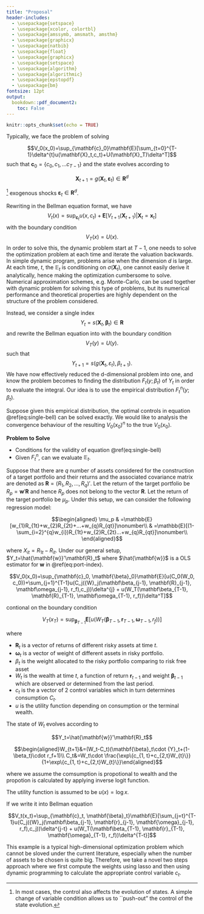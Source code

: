 ```yaml
---
title: "Proposal"
header-includes:
  - \usepackage{setspace}
  - \usepackage{xcolor, colortbl}
  - \usepackage{amssymb, amsmath, amsthm}
  - \usepackage{graphicx}
  - \usepackage{natbib}
  - \usepackage{float}
  - \usepackage{graphicx}
  - \usepackage{setspace}
  - \usepackage{algorithm}
  - \usepackage{algorithmic} 
  - \usepackage{epstopdf}
  - \usepackage{bm}
fontsize: 12pt
output: 
  bookdown::pdf_document2:
    toc: False
---
```


```r
knitr::opts_chunk$set(echo = TRUE)
```
\newcommand{\bc}{\mathbf{c}}
\newcommand{\E}{\mathbb{E}}
\newcommand{\R}{\mathbf{R}}
\newcommand{\bbeta}{\mathbf{\beta}}
\newtheorem{example}{Example}
\doublespacing


Typically, we face the problem of solving 

$$V_0(x_0)=\sup_{\mathbf{c}_0}\mathbf{E}[\sum_{t=0}^{T-1}\delta^{t}u(\mathbf{X}_t,c_t)+U(\mathbf{X}_T)\delta^T]$$
such that $\bc_0=\{c_0,c_1,...c_{T-1}\}$ and the state evolves according to

$$\mathbf{X}_{t+1}=g(\mathbf{X}_t,\mathbf{\varepsilon}_t) \in \mathbf{R}^d$$

^[In most cases, the control also affects the evolution of states. A simple change of variable condition allows us to  ``push-out"  the control of the state evolution.] exogenous shocks $\mathbf\varepsilon_t \in \R^d$.

Rewriting in the Bellman equation format, we have
$$V_t(x)=\sup_{\mathbf{c}_t}u(x,c_t)+\mathbf{E}[V_{t+1}(\mathbf{X}_{t+1})|\mathbf{X}_t=\mathbf{x}_t]$$
with the boundary condition 
$$V_T(x)=U(x).$$
In order to solve this, the dynamic problem start at $T-1$, one needs to solve the optimization problem at each time and iterate the valuation backwards. In simple dynamic program, problems arise when the dimension $d$ is large. At each time, $t$, the $\E_t$ is conditioning  on $\sigma(\mathbf{X}_t)$, one cannot easily derive it analytically, hence making the optimization cumbersome to solve. Numerical approximation schemes, e.g. Monte-Carlo, can be used together with dynamic problem for solving this type of problems, but its numerical performance and theoretical properties are highly dependent on the structure of the problem considered.


Instead, we consider a single index 
$$Y_t=s(\mathbf{X}_t,\mathbf\beta_t) \in \mathbf{R}$$ 
and rewrite the Bellman equation into
\begin{equation}
(\#eq:single-bell)
V_t(y)=\sup_{\bc_t,\bbeta_t}u(y,c_t)+\E[V_{t+1}(Y_{t+1})|Y_t=y] \mbox{ for } \bbeta_t=\{\beta_t,\beta_{t+1},...,\beta_{T}\}
\end{equation}
with the boundary condition
$$V_T(y)=U(y).$$
such that 
$$Y_{t+1}=s(g(\mathbf{X}_t,\varepsilon_t) ,\beta_{t+1}).$$
We have now effectively reduced the d-dimensional problem into one, and know the problem becomes to finding the distribution $F_t(y;\beta_t)$ of $Y_t$ in order to evaluate the integral. Our idea is to use the empirical distribution $F^n_t(y; \beta_t)$.

Suppose given this empirical distribution, the optimal controls in equation \@ref(eq:single-bell) can be solved exactly.  We would like to analysis the convergence behaviour of the resulting $V_0(x_0)^n$ to the true $V_0(x_0)$. 


__Problem to Solve__  

* Conditions for the validity of equation \@ref(eq:single-bell)
* Given $F^n_t$, can we evaluate $\E_t$.


\begin{example}[Portfolio Choice and Optimal Consumption Decision]
Consider a portfolio choice when a large number of assets are considered with a constraint that the sum of all the weights is equal to one and a weight could be allowed to be negative. In combination with the portfolio choice, we solve optimal consumption and investment decision under stochastic dynamical programming.
\end{example} 
Suppose that there are $q$ number of assets considered for the construction of a target portfolio and their returns and the associated covariance matrix are denoted as $\mathbf{R}=(R_1,R_2,...,R_q)'$. Let the return of the target portfolio be $R_{p}=\mathbf{w}'\mathbf{R}$ and hence $R_{p}$ does not belong to the vector $\mathbf{R}$. Let the return of the target portfolio be $\mu_p$. Under this setup, we can consider the following regression model:

$$\begin{aligned}
\mu_p & =\mathbb{E}[w_{1}R_{1t}+w_{2}R_{2t}+...+w_{q}R_{qt}]\nonumber\\
& =\mathbb{E}[(1-\sum_{i=2}^{q}w_{i})R_{1t}+w_{2}R_{2t}...+w_{q}R_{qt}]\nonumber\\
\end{aligned}$$

\begin{equation}
(\#eq:port-index)
R_{1t}  =\mu_p+\sum_{i=2}^{q}w_{i}X_{it}+\epsilon_t 
\end{equation}


where $X_{it}=R_{1t}-R_{it}$.
Under our general setup, $Y_t=\hat{\mathbf{w}}'\mathbf{R}_t$ where $\hat{\mathbf{w}}$ is a OLS estimator for $\mathbf{w}$ in \@ref(eq:port-index). 


$$V_0(x_0)=\sup_{\mathbf{c}_0, \mathbf{\beta}_0}\mathbf{E}[u(C_0(W_0, c_0))+\sum_{j=1}^{T-1}u(C_j({W}_j(\mathbf\beta_{j-1}, \mathbf{R}_{j-1}, \mathbf\omega_{j-1}, r_f),c_j))\delta^{j} + u(W_T(\mathbf\beta_{T-1}, \mathbf{R}_{T-1}, \mathbf\omega_{T-1}, r_f))\delta^T]$$

contional on the boundary condition 

$$V_T(x_T)=\sup_{\mathbf{\beta}_{T-1}}\mathbf{E}[ u(W_T(\mathbf\beta_{T-1}, \mathbf{r}_{T-1}, \mathbf\omega_{T-1}, r_f))]$$

where

* $\mathbf{R}_t$ is a vector of returns of different risky assets at time $t$.
* $\mathbf\omega_t$ is a vector of weight of different assets in risky portfolio.
* $\beta_t$ is the weight allocated to the risky portfolio comparing to risk free asset
* $W_t$ is the wealth at time $t$, a function of return $\mathbf{r}_{t-1}$ and weight $\mathbf\beta_{t-1}$ which are observed or determined from the last period.
* $c_t$ is the a vector of 2 control variables which in turn determines consumption $C_t$.
* $u$ is the utility function depending on consumption or the terminal wealth.

The state of $W_t$ evolves according to 

$$Y_t=\hat{\mathbf{w}}'\mathbf{R}_t$$

$$\begin{aligned}W_{t+1}&=(W_t-C_t)(\mathbf{\beta}_t\cdot {Y}_t+(1-\beta_t)\cdot r_f+1)\\ C_t&=W_t\cdot \frac{\exp\{c_{1, t}+c_{2,t}W_{t}\}}{1+\exp\{c_{1, t}+c_{2,t}W_{t}\}}\end{aligned}$$

where we assume the comsumption is propotional to wealth and the propotion is calculated by applying inverse logit function.  

<!-- The utility function is assumed to be $u(x)=\frac{x^{1-\lambda}}{1-\lambda}$. -->
The utility function is assumed to be $u(x)=\log{x}$.

If we write it into Bellman equation 



$$V_t(x_t)=\sup_{\mathbf{c}_t, \mathbf{\beta}_t}\mathbf{E}[\sum_{j=t}^{T-1}u(C_j({W}_j(\mathbf\beta_{j-1}, \mathbf{r}_{j-1}, \mathbf{\omega}_{j-1}, r_f),c_j))\delta^{j-t} + u(W_T(\mathbf\beta_{T-1}, \mathbf{r}_{T-1}, \mathbf{\omega}_{T-1}, r_f))\delta^{T-t}]$$

This example is a typical high-dimensional optimization problem which cannot be sloved under the current literature, especially when the number of assets to be chosen is quite big. Therefore, we take a novel two steps approach where we first compute the weights using lasso and then using dynamic programming to calculate the appropriate control variable $c_t$.

